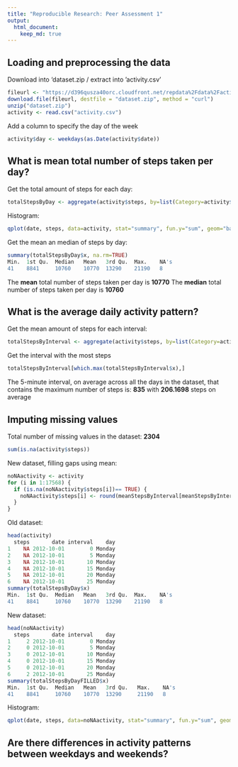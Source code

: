 ```yaml
---
title: "Reproducible Research: Peer Assessment 1"
output: 
  html_document:
    keep_md: true
---
```



## Loading and preprocessing the data

Download into 'dataset.zip / extract into 'activity.csv'
```r
fileurl <- "https://d396qusza40orc.cloudfront.net/repdata%2Fdata%2Factivity.zip"
download.file(fileurl, destfile = "dataset.zip", method = "curl")
unzip("dataset.zip")
activity <- read.csv("activity.csv")
```

Add a column to specify the day of the week
```r
activity$day <- weekdays(as.Date(activity$date))
```


## What is mean total number of steps taken per day?
Get the total amount of steps for each day:
```r
totalStepsByDay <- aggregate(activity$steps, by=list(Category=activity$date), FUN=sum)
```
Histogram:
```r
qplot(date, steps, data=activity, stat="summary", fun.y="sum", geom="bar")
```

Get the mean an median of steps by day:
```r
summary(totalStepsByDay$x, na.rm=TRUE)
Min.  1st Qu.  Median   Mean   3rd Qu.  Max.    NA's 
41    8841     10760    10770  13290    21190   8 
```
The **mean** total number of steps taken per day is **10770**
The **median** total number of steps taken per day is **10760**


## What is the average daily activity pattern?
Get the mean amount of steps for each interval:
```r
totalStepsByInterval <- aggregate(activity$steps, by=list(Category=activity$interval), FUN=mean, na.rm=TRUE)
```
Get the interval with the most steps
```r
totalStepsByInterval[which.max(totalStepsByInterval$x),]
```
The 5-minute interval, on average across all the days in the dataset, that contains the maximum number of steps is:
**835** with **206.1698** steps on average


## Imputing missing values
Total number of missing values in the dataset: **2304**
```r
sum(is.na(activity$steps))
```
New dataset, filling gaps using mean:
```r
noNAactivity <- activity
for (i in 1:17568) {
  if (is.na(noNAactivity$steps[i])== TRUE) {
    noNAactivity$steps[i] <- round(meanStepsByInterval[meanStepsByInterval[,1] == noNAactivity$interval[i],2])
  }
}
```
Old dataset: 
```r
head(activity)
  steps       date interval    day
1    NA 2012-10-01        0 Monday
2    NA 2012-10-01        5 Monday
3    NA 2012-10-01       10 Monday
4    NA 2012-10-01       15 Monday
5    NA 2012-10-01       20 Monday
6    NA 2012-10-01       25 Monday
summary(totalStepsByDay$x)
Min.  1st Qu.  Median   Mean   3rd Qu.  Max.    NA's 
41    8841     10760    10770  13290    21190   8 
```
New dataset:
```r
head(noNAactivity)
  steps       date interval    day
1     2 2012-10-01        0 Monday
2     0 2012-10-01        5 Monday
3     0 2012-10-01       10 Monday
4     0 2012-10-01       15 Monday
5     0 2012-10-01       20 Monday
6     2 2012-10-01       25 Monday
summary(totalStepsByDayFILLED$x)
Min.  1st Qu.  Median   Mean   3rd Qu.   Max.    NA's 
41    8841     10760    10770  13290     21190   8 
```
Histogram:
```r
qplot(date, steps, data=noNAactivity, stat="summary", fun.y="sum", geom="bar")
```

## Are there differences in activity patterns between weekdays and weekends?
